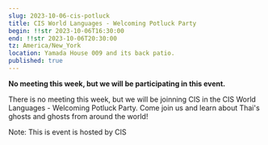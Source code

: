 ```yaml
---
slug: 2023-10-06-cis-potluck
title: CIS World Languages - Welcoming Potluck Party
begin: !!str 2023-10-06T16:30:00
end: !!str 2023-10-06T20:30:00
tz: America/New_York
location: Yamada House 009 and its back patio.
published: true
---
```


**No meeting this week, but we will be participating in this event.**

There is no meeting this week, but we will be joinning CIS in the CIS World Languages - Welcoming Potluck Party.
Come join us and learn about Thai's ghosts and ghosts from around the world!

Note: This is event is hosted by CIS
